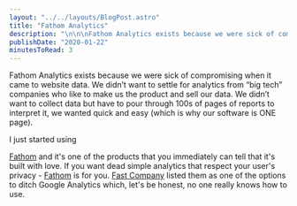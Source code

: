```yaml
---
layout: "../../layouts/BlogPost.astro"
title: "Fathom Analytics"
description: "\n\n\nFathom Analytics exists because we were sick of compromising when it came to website data. We didn’t want to settle for analytics from “big tech” companies who like to make us the product and sell our data. We didn’t want to collect data but have to pour through 100s of pages of reports to interpret it, we wanted quick and easy (which is why our software is ONE page).\n\n\n\nI just started using Fathom and it's one of the products that you immediately can tell that it's built with love. If you wa"
publishDate: "2020-01-22"
minutesToRead: 3
---
```


<div class="blockquote">
</div>
<div>
<p>Fathom Analytics exists because we were sick of compromising when it came to website data. We didn’t want to settle for analytics from “big tech” companies who like to make us the product and sell our data. We didn’t want to collect data but have to pour through 100s of pages of reports to interpret it, we wanted quick and easy (which is why our software is ONE page). </p>
</div>
<p>I just started using </p>
<a href="https://usefathom.com/ref/ZTSEBE?ref="antonsten".com">Fathom</a>
 and it's one of the products that you immediately can tell that it's built with love. If you want dead simple analytics that respect your user's privacy - 
<a href="https://usefathom.com/ref/ZTSEBE?ref="antonsten".com">Fathom</a>
 is for you. 
<a href="https://www.fastcompany.com/90300072/its-time-to-ditch-google-analytics?ref="antonsten".com">Fast Company</a>
 listed them as one of the options to ditch Google Analytics which, let's be honest, no one really knows how to use.</p>
